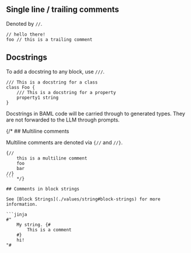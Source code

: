 ## Single line / trailing comments

Denoted by `//`.

```baml
// hello there!
foo // this is a trailing comment
```

## Docstrings

To add a docstring to any block, use `///`.

```baml
/// This is a docstring for a class
class Foo {
    /// This is a docstring for a property
    property1 string
}
```

Docstrings in BAML code will be carried through to generated types.
They are not forwarded to the LLM through prompts.

{/* ## Multiline comments

Multiline comments are denoted via `{//` and `//}`.

```baml
{//
    this is a multiline comment
    foo
    bar
//}
``` */}
 
## Comments in block strings

See [Block Strings](./values/string#block-strings) for more information.

```jinja
#"
    My string. {#
        This is a comment
    #}
    hi!
"#
```
